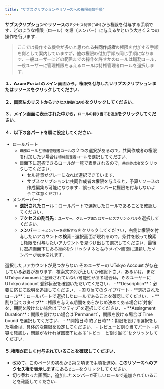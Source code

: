 ```yaml
---
title: "サブスクリプションやリソースへの権限追加手順"
---
```



**サブスクリプション**や**リソース**の`アクセス制御(IAM)`から権限を付与する手順です．どのような権限（ロール）を誰（メンバー）に与えるかという大きく２つの操作を行います．

> ここでは操作する機会が多いと思われる**共同作成者**の権限を付加する手順を例として案内していますが，他の権限の付加手順も同じ手順になります．一般ユーザーにどの範囲までの操作を許すかのロールは職務ロール，一般ユーザーに管理権限を与えるロールは特権管理者ロールを選択します．

#### １．Azure Portal のメイン画面から，権限を付与したい**サブスクリプション**または**リソース**をクリックしてください．
#### ２．画面左のリストから`アクセス制御(IAM)`をクリックしてください．
#### ３．メイン画面に表示された中から，`ロールの割り当てを追加`をクリックしてください．
#### ４．以下の各パートを順に設定してください．
- ロールパート
  - `職務ロール`と`特権管理者ロール`の２つの選択があるので，共同作成者の権限を付加したい場合は`特権管理者ロール`を選択してください．
  - 画面下に選択できるロールが一覧で表示されるので，`共同作成者`をクリックしてください．
    - セル背景がグレーになれば選択できています．
    - サブスクリプションに共同作成者の権限を与えると，予算リソースの作成編集も可能になります．誤ったメンバーに権限を付与しないようご注意ください．
- メンバーパート
  - **選択されたロール**：ロールパートで選択したロールであることを確認してください．
  - **アクセスの割当先**：`ユーザー、グループまたはサービスプリンシパル`を選択してください．
  - **メンバー**：`＋メンバーを選択する`をクリックしてください，右側に権限を付与したいアカウントの検索・選択画面が現れるので，条件を絞って検索し権限を付与したいアカウントを見つけ出して選択してください．最後に選択画面下にある`選択`をクリックすると左のメイン画面に選択したメンバーが表示されます．
<HelpItem lang="ja" type="details">
  <Fragment slot="problem">選択したいアカウントが見つからない</Fragment>
  <Fragment slot="solution">そのユーザーの UTokyo Account が存在している必要があります．検索文字列が正しいか確認下さい．あるいは，まだ UTokyo Account に登録されていない可能性がある場合は，そのユーザーに UTokyo Account 登録状況を確認いただいてください．</Fragment>
</HelpItem>
    - **Description**：必要に応じて説明を追加してください．
- 割り当てのタイプパート
  - **選択されたロール**：ロールパートで選択したロールであることを確認してください．
  - **割り当てのタイプ**：権限を与える期間をあらかじめ決めてある場合は`対象`を，期間を設けない場合は`アクティブ`を選択してください．
  - **Assingment Duration**：期限を設けない場合は`Permanent`，期限を設ける場合は`Time bound`を選択してください．
  - **開始日時 終了日時**：期限を設ける選択をした場合は、具体的な期限を設定してください．
- レビューと割り当てパート
  - 内容を確認し，問題がなければ画面下にある`レビューと割り当て`をクリックしてください．

#### ５.権限が正しく付与されていることを確認してください．
  - 改めて、このページの初めから第２項まで手順を進め，**このリソースへのアクセス権を表示します**にある`ビュー`をクリックしてください．
  - 切り替わった画面に，追加したメンバーが正しいロールで追加されていることを確認してください．
